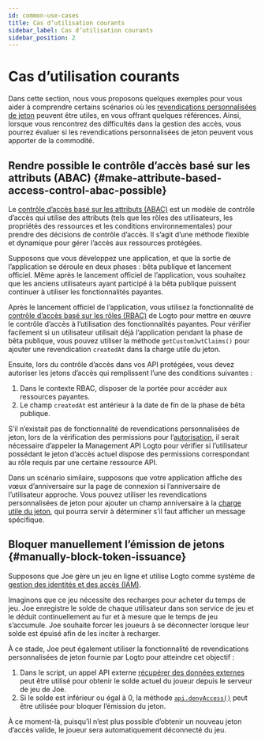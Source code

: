 ```yaml
---
id: common-use-cases
title: Cas d’utilisation courants
sidebar_label: Cas d’utilisation courants
sidebar_position: 2
---
```


# Cas d’utilisation courants

Dans cette section, nous vous proposons quelques exemples pour vous aider à comprendre certains scénarios où les [revendications personnalisées de jeton](/developers/custom-token-claims) peuvent être utiles, en vous offrant quelques références. Ainsi, lorsque vous rencontrez des difficultés dans la gestion des accès, vous pourrez évaluer si les revendications personnalisées de jeton peuvent vous apporter de la commodité.

## Rendre possible le contrôle d’accès basé sur les attributs (ABAC) \{#make-attribute-based-access-control-abac-possible}

Le [contrôle d’accès basé sur les attributs (ABAC)](https://auth.wiki/abac) est un modèle de contrôle d’accès qui utilise des attributs (tels que les rôles des utilisateurs, les propriétés des ressources et les conditions environnementales) pour prendre des décisions de contrôle d’accès. Il s’agit d’une méthode flexible et dynamique pour gérer l’accès aux ressources protégées.

Supposons que vous développez une application, et que la sortie de l’application se déroule en deux phases : bêta publique et lancement officiel. Même après le lancement officiel de l’application, vous souhaitez que les anciens utilisateurs ayant participé à la bêta publique puissent continuer à utiliser les fonctionnalités payantes.

Après le lancement officiel de l’application, vous utilisez la fonctionnalité de [contrôle d’accès basé sur les rôles (RBAC)](/authorization/role-based-access-control) de Logto pour mettre en œuvre le contrôle d’accès à l’utilisation des fonctionnalités payantes. Pour vérifier facilement si un utilisateur utilisait déjà l’application pendant la phase de bêta publique, vous pouvez utiliser la méthode `getCustomJwtClaims()` pour ajouter une revendication `createdAt` dans la charge utile du jeton.

Ensuite, lors du contrôle d’accès dans vos API protégées, vous devez autoriser les jetons d’accès qui remplissent l’une des conditions suivantes :

1. Dans le contexte RBAC, disposer de la portée pour accéder aux ressources payantes.
2. Le champ `createdAt` est antérieur à la date de fin de la phase de bêta publique.

S’il n’existait pas de fonctionnalité de revendications personnalisées de jeton, lors de la vérification des permissions pour l’[autorisation](/authorization), il serait nécessaire d’appeler la Management API Logto pour vérifier si l’utilisateur possédant le jeton d’accès actuel dispose des permissions correspondant au rôle requis par une certaine ressource API.

Dans un scénario similaire, supposons que votre application affiche des vœux d’anniversaire sur la page de connexion si l’anniversaire de l’utilisateur approche. Vous pouvez utiliser les revendications personnalisées de jeton pour ajouter un champ anniversaire à la [charge utile du jeton](/user-management/personal-access-token#example-token-exchange), qui pourra servir à déterminer s’il faut afficher un message spécifique.

## Bloquer manuellement l’émission de jetons \{#manually-block-token-issuance}

Supposons que Joe gère un jeu en ligne et utilise Logto comme système de [gestion des identités et des accès (IAM)](https://auth.wiki/iam).

Imaginons que ce jeu nécessite des recharges pour acheter du temps de jeu. Joe enregistre le solde de chaque utilisateur dans son service de jeu et le déduit continuellement au fur et à mesure que le temps de jeu s’accumule. Joe souhaite forcer les joueurs à se déconnecter lorsque leur solde est épuisé afin de les inciter à recharger.

À ce stade, Joe peut également utiliser la fonctionnalité de revendications personnalisées de jeton fournie par Logto pour atteindre cet objectif :

1. Dans le script, un appel API externe [récupérer des données externes](/developers/custom-token-claims/create-script/#step-3-fetch-external-data) peut être utilisé pour obtenir le solde actuel du joueur depuis le serveur de jeu de Joe.
2. Si le solde est inférieur ou égal à 0, la méthode [`api.denyAccess()`](/developers/custom-token-claims/create-script/#api) peut être utilisée pour bloquer l’émission du jeton.

À ce moment-là, puisqu’il n’est plus possible d’obtenir un nouveau jeton d’accès valide, le joueur sera automatiquement déconnecté du jeu.
